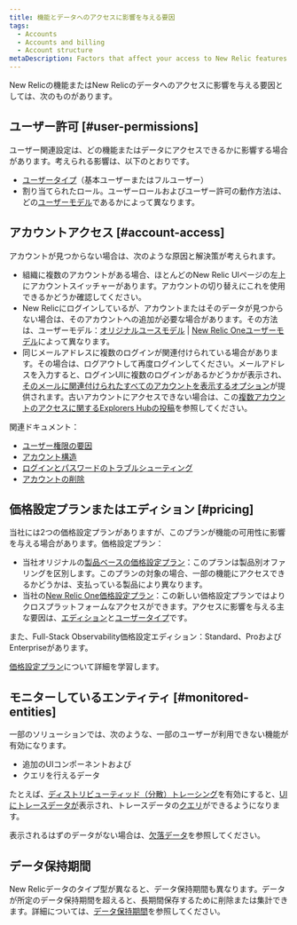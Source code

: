 ```yaml
---
title: 機能とデータへのアクセスに影響を与える要因
tags:
  - Accounts
  - Accounts and billing
  - Account structure
metaDescription: Factors that affect your access to New Relic features and data.
---
```


New Relicの機能またはNew Relicのデータへのアクセスに影響を与える要因としては、次のものがあります。

## ユーザー許可 [#user-permissions]

ユーザー関連設定は、どの機能またはデータにアクセスできるかに影響する場合があります。考えられる影響は、以下のとおりです。

* [ユーザータイプ](/docs/accounts/accounts-billing/new-relic-one-user-management/new-relic-one-user-model-understand-user-structure/#user-type)（基本ユーザーまたはフルユーザー）
* 割り当てられたロール。ユーザーロールおよびユーザー許可の動作方法は、どの[ユーザーモデル](/docs/accounts/original-accounts-billing/original-product-based-pricing/overview-changes-pricing-user-model/#user-models)であるかによって異なります。

## アカウントアクセス [#account-access]

アカウントが見つからない場合は、次のような原因と解決策が考えられます。

* 組織に複数のアカウントがある場合、ほとんどのNew Relic UIページの左上にアカウントスイッチャーがあります。アカウントの切り替えにこれを使用できるかどうか確認してください。
* New Relicにログインしているが、アカウントまたはそのデータが見つからない場合は、そのアカウントへの追加が必要な場合があります。その方法は、ユーザーモデル：[オリジナルユースモデル](/docs/accounts/original-accounts-billing/original-users-roles/original-account-structure) \| [New Relic Oneユーザーモデル](/docs/accounts/accounts-billing/account-structure/new-relic-account-structure/#account-access)によって異なります。
* 同じメールアドレスに複数のログインが関連付けられている場合があります。その場合は、ログアウトして再度ログインしてください。メールアドレスを入力すると、ログインUIに複数のログインがあるかどうかが表示され、[そのメールに関連付けられたすべてのアカウントを表示するオプション](/docs/accounts/accounts-billing/account-setup/troubleshoot-new-relics-password-email-address-login-problems/#verify-email)が提供されます。古いアカウントにアクセスできない場合は、この[複数アカウントのアクセスに関するExplorers Hubの投稿](https://discuss.newrelic.com/t/relic-solution-so-youve-created-a-new-account-and-cant-seem-to-access-your-old-account/113122)を参照してください。

関連ドキュメント：

* [ユーザー権限の要因](#user-permissions)
* [アカウント構造](/docs/accounts/accounts-billing/new-relic-one-pricing-users/account-user-structure)
* [ログインとパスワードのトラブルシューティング](/docs/accounts/install-new-relic/account-setup/troubleshoot-password-email-address-login-problems)
* [アカウントの削除](/docs/accounts/accounts-billing/account-setup/downgradecancel-account#cancel-single-account)

## 価格設定プランまたはエディション [#pricing]

当社には2つの価格設定プランがありますが、このプランが機能の可用性に影響を与える場合があります。価格設定プラン：

* 当社オリジナルの[製品ベースの価格設定プラン](/docs/accounts/original-accounts-billing/product-pricing/product-based-pricing)：このプランは製品別オファリングを区別します。このプランの対象の場合、一部の機能にアクセスできるかどうかは、支払っている製品により異なります。
* 当社の[New Relic One価格設定プラン](/docs/new-relic-one-pricing-billing)：この新しい価格設定プランではよりクロスプラットフォームなアクセスができます。アクセスに影響を与える主な要因は、[エディション](https://newrelic.com/pricing)と[ユーザータイプ](/docs/users-roles#user-type)です。

また、Full-Stack Observability価格設定エディション：Standard、ProおよびEnterpriseがあります。

[価格設定プラン](/docs/transition-guide-our-new-pricing-plan-user-model)について詳細を学習します。

## モニターしているエンティティ [#monitored-entities]

一部のソリューションでは、次のような、一部のユーザーが利用できない機能が有効になります。

* 追加のUIコンポーネントおよび
* クエリを行えるデータ

たとえば、[ディストリビューティッド（分散）トレーシング](/docs/understand-dependencies/distributed-tracing/get-started/introduction-distributed-tracing)を有効にすると、[UIにトレースデータが](/docs/understand-dependencies/distributed-tracing/ui-data/understand-use-distributed-trace-ui)表示され、トレースデータの[クエリ](/docs/using-new-relic/data/understand-data/query-new-relic-data)ができるようになります。

表示されるはずのデータがない場合は、[欠落データ](/docs/using-new-relic/cross-product-functions/troubleshooting/not-seeing-data)を参照してください。

## データ保持期間

New Relicデータのタイプ型が異なると、データ保持期間も異なります。データが所定のデータ保持期間を超えると、長期間保存するために削除または集計できます。詳細については、[データ保持期間](/docs/manage-stored-data)を参照してください。